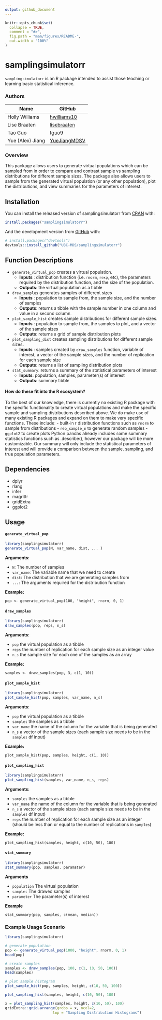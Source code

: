 ```yaml
---
output: github_document
---
```


<!-- README.md is generated from README.Rmd. Please edit that file -->

```r
knitr::opts_chunk$set(
  collapse = TRUE,
  comment = "#>",
  fig.path = "man/figures/README-",
  out.width = "100%"
)
```

# samplingsimulatorr

<!-- badges: start -->
<!-- badges: end -->

`samplingsimulatorr` is an R package intended to assist those teaching or learning basic statistical inference.


### Authors

| Name | GitHub |
|---|---|
| Holly Williams | [hwilliams10](https://github.com/hwilliams10) |
| Lise Braaten | [lisebraaten](https://github.com/lisebraaten) |
| Tao Guo | [tguo9](https://github.com/tguo9) |
| Yue (Alex) Jiang | [YueJiangMDSV](https://github.com/YueJiangMDSV) |

### Overview

This package allows users to generate virtual populations which can be sampled from in order to compare and contrast sample vs sampling distributions for different sample sizes.  The package also allows users to sample from the generated virtual population (or any other population), plot the distributions, and view summaries for the parameters of interest.

## Installation

You can install the released version of samplingsimulatorr from [CRAN](https://CRAN.R-project.org) with:

``` r
install.packages("samplingsimulatorr")
```

And the development version from [GitHub](https://github.com/) with:

``` r
# install.packages("devtools")
devtools::install_github("UBC-MDS/samplingsimulatorr")
```
## Function Descriptions

- `generate_virtual_pop` creates a virtual population.
    - **Inputs** : distribution function (i.e. `rnorm`, `rexp`, etc), the parameters required by the distribution function, and the size of the population.
    - **Outputs**: the virtual population as a tibble
- `draw_samples` generates samples of different sizes
    - **Inputs** : population to sample from, the sample size, and the number of samples
    - **Outputs**: returns a tibble with the sample number in one column and value in a second column.
- `plot_sample_hist` creates sample distributions for different sample sizes.
    - **Inputs** : population to sample from, the samples to plot, and a vector of the sample sizes
    - **Outputs**: returns a grid of sample distribution plots
- `plot_sampling_dist` creates sampling distributions for different sample sizes.
    - **Inputs** : samples created by `draw_samples` function, variable of interest, a vector of the sample sizes, and the number of replication for each sample size
    - **Outputs**: returns a list of sampling distribution plots
- `stat_summary`: returns a summary of the statistical parameters of interest
    - **Inputs**: population, samples, parameter(s) of interest
    - **Outputs**: summary tibble
    
#### How do these fit into the R ecosystem?

To the best of our knowledge, there is currently no existing R package with the specific functionality to create virtual populations and make the specific sample and sampling distributions described above. We do make use of many existing R packages and expand on them to make very specific functions. These include:
 - built-in r distribution functions such as `rnorm` to sample from distributions
 - `rep_sample_n` to generate random samples
 - `ggplot2` to create plots
Python pandas already includes some summary statistics functions such as .describe(), however our package will be more customizable. Our summary will only include the statistical parameters of interest and will provide a comparison between the sample, sampling, and true population parameters.

## Dependencies

- dplyr
- rlang
- infer
- magrittr
- gridExtra
- ggplot2

## Usage

#### `generate_virtual_pop`

``` r
library(samplingsimulatorr)
generate_virtual_pop(N, var_name, dist, ... )
```
**Arguments:**

- `N`: The number of samples
- `var_name`: The variable name that we need to create
- `dist`: The distribution that we are generating samples from
- `...`: The arguments required for the distribution function

**Example:**

`pop <- generate_virtual_pop(100, "height", rnorm, 0, 1)`

#### `draw_samples`

``` r
library(samplingsimulatorr)
draw_samples(pop, reps, n_s)
```
**Arguments:**

- `pop` the virtual population as a tibble
- `reps` the number of replication for each sample size as an integer value
- `n_s` the sample size for each one of the samples as an array

**Example:**

`samples <- draw_samples(pop, 3, c(1, 10))`

#### `plot_sample_hist`

``` r
library(samplingsimulatorr)
plot_sample_hist(pop, samples, var_name, n_s)
```
**Arguments:**

- `pop` the virtual population as a tibble
- `samples` the samples as a tibble
- `var_name` the name of the column for the variable that is being generated
- `n_s` a vector of the sample sizes (each sample size needs to be in the `samples` df input)

**Example:**

`plot_sample_hist(pop, samples, height, c(1, 10))`

#### `plot_sampling_hist`

``` r
library(samplingsimulatorr)
plot_sampling_hist(samples, var_name, n_s, reps)
```
**Arguments:**

- `samples` the samples as a tibble
- `var_name` the name of the column for the variable that is being generated
- `n_s` a vector of the sample sizes (each sample size needs to be in the `samples` df input)
- `reps` the number of replication for each sample size as an integer (should be less than or equal to the number of replications in `samples`)

**Example:**

`plot_sampling_hist(samples, height, c(10, 50), 100)`

#### `stat_summary`

``` r
library(samplingsimulatorr)
stat_summary(pop, samples, paramater)
```
**Arguments**

- `population` The virtual population
- `samples` The drawed samples
- `parameter` The parameter(s) of interest

**Example**

`stat_summary(pop, samples, c(mean, median))`

### Example Usage Scenario

```r
library(samplingsimulatorr)

# generate population
pop <- generate_virtual_pop(1000, "height", rnorm, 0, 1)
head(pop)
```

```r
# create samples
samples <- draw_samples(pop, 100, c(1, 10, 50, 100))
head(samples)
```
```r
# plot sample histogram
plot_sample_hist(pop, samples, height, c(10, 50, 100))
```

```r
plot_sampling_hist(samples, height, c(10, 50), 100)
```

```r
x = plot_sampling_hist(samples, height, c(10, 50), 100)
gridExtra::grid.arrange(grobs = x, ncol=2,
                      top = "Sampling Distribution Histograms")
```


